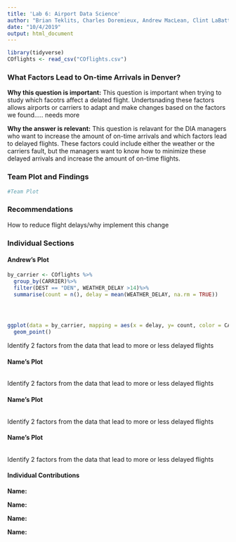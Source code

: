 ```yaml
---
title: 'Lab 6: Airport Data Science'
author: "Brian Teklits, Charles Doremieux, Andrew MacLean, Clint LaBattaglia"
date: "10/4/2019"
output: html_document
---
```


```r
library(tidyverse)
COflights <- read_csv("COflights.csv")
```

### What Factors Lead to On-time Arrivals in Denver?


**Why this question is important:**
This question is important when trying to study which facotrs affect a delated flight. Undertsnading these factors allows airports or carriers to adapt and make changes based on the factors we found..... needs more

**Why the answer is relevant:**
This question is relavant for the DIA managers who want to increase the amount of on-time arrivals and which factors lead to delayed flights. These factors could include either the weather or the carriers fault, but the managers want to know how to minimize these delayed arrivals and increase the amount of on-time flights. 

### Team Plot and Findings

```r
#Team Plot
```

### Recommendations

How to reduce flight delays/why implement this change

### Individual Sections

#### Andrew's Plot

```r

by_carrier <- COflights %>%
  group_by(CARRIER)%>%
  filter(DEST == "DEN", WEATHER_DELAY >14)%>%
  summarise(count = n(), delay = mean(WEATHER_DELAY, na.rm = TRUE))




ggplot(data = by_carrier, mapping = aes(x = delay, y= count, color = CARRIER))+
  geom_point()


```

Identify 2 factors from the data that lead to more or less delayed flights

#### Name's Plot

```r

```

Identify 2 factors from the data that lead to more or less delayed flights

#### Name's Plot

```r

```

Identify 2 factors from the data that lead to more or less delayed flights

#### Name's Plot

```r

```

Identify 2 factors from the data that lead to more or less delayed flights



#### Individual Contributions

**Name:**

**Name:**

**Name:**

**Name:**
